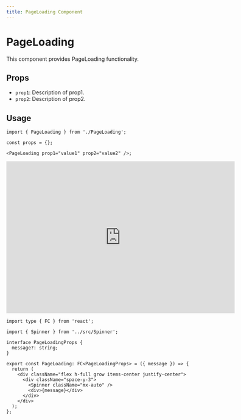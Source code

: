 ```yaml
---
title: PageLoading Component
---
```


# PageLoading

This component provides PageLoading functionality.

## Props

- `prop1`: Description of prop1.
- `prop2`: Description of prop2.

## Usage

```tsx
import { PageLoading } from './PageLoading';

const props = {};

<PageLoading prop1="value1" prop2="value2" />;
```

<iframe src="https://example.com" width="600" height="400" frameborder="0"></iframe>



```tsx
import type { FC } from 'react';

import { Spinner } from '../src/Spinner';

interface PageLoadingProps {
  message?: string;
}

export const PageLoading: FC<PageLoadingProps> = ({ message }) => {
  return (
    <div className="flex h-full grow items-center justify-center">
      <div className="space-y-3">
        <Spinner className="mx-auto" />
        <div>{message}</div>
      </div>
    </div>
  );
};

```